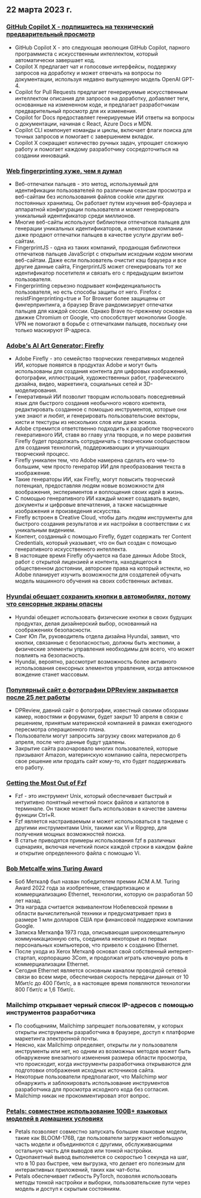 

<CallToAction />

<Steps>

## 22 марта 2023 г.

### [GitHub Copilot X - подпишитесь на технический предварительный просмотр](https://github.blog/2023-03-22-github-copilot-x-the-ai-powered-developer-experience/?ref=hackernewsgpt.com)

- GitHub Copilot X - это следующая эволюция GitHub Copilot, парного программиста с искусственным интеллектом, который автоматически завершает код.
- Copilot X предлагает чат и голосовые интерфейсы, поддержку запросов на доработку и может отвечать на вопросы по документации, используя недавно выпущенную модель OpenAI GPT-4.
- Copilot for Pull Requests предлагает генерируемые искусственным интеллектом описания для запросов на доработку, добавляет теги, основанные на измененном коде, и предлагает разработчикам предварительный просмотр для их изменения.
- Copilot for Docs предоставляет генерируемые ИИ ответы на вопросы о документации, начиная с React, Azure Docs и MDN.
- Copilot CLI компонует команды и циклы, включает флаги поиска для точных запросов и помогает с завершением вкладок.
- Copilot X сокращает количество ручных задач, упрощает сложную работу и помогает каждому разработчику сосредоточиться на создании инноваций.

### [Web fingerprinting хуже, чем я думал](https://www.bitestring.com/posts/2023-03-19-web-fingerprinting-is-worse-than-I-thought.html?ref=hackernewsgpt.com)

- Веб-отпечатки пальцев - это метод, используемый для идентификации пользователей по различным сеансам просмотра и веб-сайтам без использования файлов cookie или других постоянных хранилищ. Он работает путем изучения веб-браузера и аппаратной конфигурации пользователя и может генерировать уникальный идентификатор среди миллионов.
- Многие веб-сайты используют библиотеки отпечатков пальцев для генерации уникальных идентификаторов, а некоторые компании даже продают отпечатки пальцев в качестве услуги другим веб-сайтам.
- FingerprintJS - одна из таких компаний, продающая библиотеки отпечатков пальцев JavaScript с открытым исходным кодом многим веб-сайтам. Даже если пользователь очистит кэш браузера и все другие данные сайта, FingerprintJS может сгенерировать тот же идентификатор посетителя и связать его с предыдущим визитом пользователя.
- Fingerprinting серьезно подрывает конфиденциальность пользователя, но есть способы защиты от него. Firefox с resistFingerprinting=true и Tor Browser более защищены от фингерпринтинга, а браузер Brave рандомизирует отпечатки пальцев для каждой сессии. Однако Brave по-прежнему основан на движке Chromium от Google, что способствует монополии Google. VPN не помогают в борьбе с отпечатками пальцев, поскольку они только маскируют IP-адреса.

### [Adobe's AI Art Generator: Firefly](https://www.adobe.com/sensei/generative-ai/firefly.html?ref=hackernewsgpt.com)

- Adobe Firefly - это семейство творческих генеративных моделей ИИ, которые появятся в продуктах Adobe и могут быть использованы для создания контента для цифровых изображений, фотографии, иллюстраций, художественных работ, графического дизайна, видео, маркетинга, социальных сетей и 3D-моделирования.
- Генеративный ИИ позволит творцам использовать повседневный язык для быстрого создания необычного нового контента, редактировать созданное с помощью инструментов, которые они уже знают и любят, и генерировать пользовательские векторы, кисти и текстуры из нескольких слов или даже эскиза.
- Adobe стремится ответственно подходить к разработке творческого генеративного ИИ, ставя во главу угла творцов, и по мере развития Firefly будет продолжать сотрудничать с творческим сообществом для создания технологий, поддерживающих и улучшающих творческий процесс.
- Firefly уникален тем, что Adobe намерена сделать его чем-то большим, чем просто генератор ИИ для преобразования текста в изображение.
- Такие генераторы ИИ, как Firefly, могут повысить творческий потенциал, предоставляя людям новые возможности для воображения, экспериментов и воплощения своих идей в жизнь.
- С помощью генеративного ИИ каждый может создавать видео, документы и цифровые впечатления, а также насыщенные изображения и произведения искусства.
- Firefly встроен в Creative Cloud, чтобы дать людям инструменты для быстрого создания результатов и их настройки в соответствии с их уникальным видением.
- Контент, созданный с помощью Firefly, будет содержать тег Content Credentials, который указывает, что он был создан с помощью генеративного искусственного интеллекта.
- В настоящее время Firefly обучается на базе данных Adobe Stock, работ с открытой лицензией и контента, находящегося в общественном достоянии, авторские права на который истекли, но Adobe планирует изучить возможности для создателей обучать модель машинного обучения на своих собственных активах.

### [Hyundai обещает сохранить кнопки в автомобилях, потому что сенсорные экраны опасны](https://www.thedrive.com/news/hyundai-promises-to-keep-buttons-in-cars-because-touchscreen-controls-are-dangerous?ref=hackernewsgpt.com)

- Hyundai обещает использовать физические кнопки в своих будущих продуктах, делая дизайнерский выбор, основанный на соображениях безопасности.
- Санг Юп Ли, руководитель отдела дизайна Hyundai, заявил, что кнопки, связанные с безопасностью, должны быть жесткими, а физические элементы управления необходимы для всего, что может повлиять на безопасность.
- Hyundai, вероятно, рассмотрит возможность более активного использования сенсорных элементов управления, когда автономное вождение станет массовым.

### [Популярный сайт о фотографии DPReview закрывается после 25 лет работы](https://www.dpreview.com/news/5901145460/dpreview-com-to-close?ref=hackernewsgpt.com)

- DPReview, давний сайт о фотографии, известный своими обзорами камер, новостями и форумами, будет закрыт 10 апреля в связи с решением, принятым материнской компанией в рамках ежегодного пересмотра операционного плана.
- Пользователи могут запросить загрузку своих материалов до 6 апреля, после чего данные будут удалены.
- Закрытие сайта разочаровало многих пользователей, которые призывают Amazon, материнскую компанию сайта, пересмотреть свое решение или продать сайт кому-то, кто будет поддерживать его работу.

### [Getting the Most Out of Fzf](https://andrew-quinn.me/fzf/?ref=hackernewsgpt.com)

- Fzf - это инструмент Unix, который обеспечивает быстрый и интуитивно понятный нечеткий поиск файлов и каталогов в терминале. Он также может быть использован в качестве замены функции Ctrl+R.
- Fzf является настраиваемым и может использоваться в тандеме с другими инструментами Unix, такими как Vi и Ripgrep, для получения мощных возможностей поиска.
- В статье приводятся примеры использования fzf в различных сценариях, включая нечеткий поиск каждой строки в каждом файле и открытие определенного файла с помощью Vi.

### [Bob Metcalfe wins Turing Award](https://amturing.acm.org/?2023=&ref=hackernewsgpt.com)

- Боб Меткалф был назван победителем премии ACM A.M. Turing Award 2022 года за изобретение, стандартизацию и коммерциализацию Ethernet, технологии, которую он разработал 50 лет назад.
- Эта награда считается эквивалентом Нобелевской премии в области вычислительной техники и предусматривает приз в размере 1 млн долларов США при финансовой поддержке компании Google.
- Записка Меткалфа 1973 года, описывающая широковещательную коммуникационную сеть, соединила некоторые из первых персональных компьютеров, что привело к созданию Ethernet.
- После ухода из Xerox Меткалф основал свой собственный интернет-стартап, корпорацию 3Com, и продолжал играть ключевую роль в коммерциализации Ethernet.
- Сегодня Ethernet является основным каналом проводной сетевой связи во всем мире, обеспечивая скорость передачи данных от 10 Мбит/с до 400 Гбит/с, а в настоящее время появляются технологии 800 Гбит/с и 1,6 Тбит/с.

### Mailchimp открывает черный список IP-адресов с помощью инструментов разработчика

- По сообщениям, Mailchimp запрещает пользователям, у которых открыты инструменты разработчика в браузере, доступ к платформе маркетинга электронной почты.
- Неясно, как Mailchimp определяет, открыты ли у пользователя инструменты или нет, но одним из возможных методов может быть обнаружение внезапного изменения размера области просмотра, что происходит, когда инструменты разработчика открываются для подготовки отображения исходных источников сайта.
- Некоторые пользователи предполагают, что Mailchimp мог обнаружить и заблокировать использование инструментов разработчика для просмотра исходного кода без согласия.
- Mailchimp никак не прокомментировал этот вопрос.

### [Petals: совместное использование 100B+ языковых моделей в домашних условиях](https://petals.ml/?ref=hackernewsgpt.com)

- Petals позволяет совместно запускать большие языковые модели, такие как BLOOM-176B, где пользователи загружают небольшую часть модели и объединяются с другими, обслуживающими остальную часть для выводов или тонкой настройки.
- Однопакетный вывод выполняется со скоростью 1 секунда на шаг, что в 10 раз быстрее, чем выгрузка, что делает его полезным для интерактивных приложений, таких как чат-боты.
- Petals обеспечивает гибкость PyTorch, позволяя использовать методы тонкой настройки и выборки, пользовательские пути через модель и доступ к скрытым состояниям.

</Steps>
